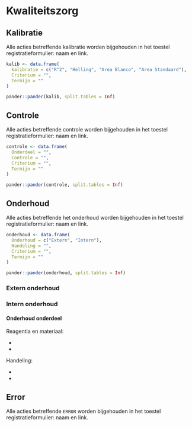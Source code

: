 # Kwaliteitszorg

## Kalibratie

Alle acties betreffende kalibratie worden bijgehouden in het toestel registratieformulier: naam en link.

```r
kalib <- data.frame(
  kalibratie = c("R^2", "Helling", "Area Blanco", "Area Standaard"),
  Criterium = "",
  Termijn = ""
)

pander::pander(kalib, split.tables = Inf)
```

## Controle

Alle acties betreffende controle worden bijgehouden in het toestel registratieformulier: naam en link.

```r
controle <- data.frame(
  Onderdeel = "",
  Controle = "",
  Criterium = "",
  Termijn = ""
)

pander::pander(controle, split.tables = Inf)
```

## Onderhoud

Alle acties betreffende het onderhoud worden bijgehouden in het toestel registratieformulier: naam en link.

```r
onderhoud <- data.frame(
  Onderhoud = c("Extern", "Intern"),
  Handeling = "",
  Criterium = "",
  Termijn = ""
)

pander::pander(onderhoud, split.tables = Inf)
```

### Extern onderhoud

### Intern onderhoud

#### Onderhoud onderdeel

Reagentia en materiaal:

-   

-   

Handeling:

-   

-   

## Error

Alle acties betreffende `ERROR` worden bijgehouden in het toestel registratieformulier: naam en link.
